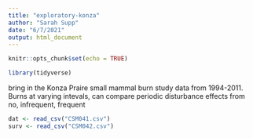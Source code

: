 ```yaml
---
title: "exploratory-konza"
author: "Sarah Supp"
date: "6/7/2021"
output: html_document
---
```


```r
knitr::opts_chunk$set(echo = TRUE)

library(tidyverse)
```

bring in the Konza Praire small mammal burn study data from 1994-2011. 
Burns at varying intevals, can compare periodic disturbance effects from no, infrequent, frequent
```r
dat <- read_csv("CSM041.csv")
surv <- read_csv("CSM042.csv")

```

